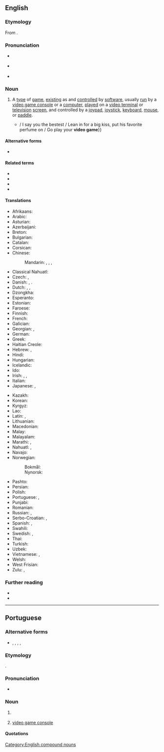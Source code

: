 {{also|videogame|video-game|vídeo-game|vídeo game}}
==English==

===Etymology===
From {{compound|en|video|game|notext=1|type=endocentric}}.

===Pronunciation===
* {{a|RP}} {{IPA|en|/ˈvɪdiːəʊ̯ˌɡeɪm/}}
* {{a|GA}} {{IPA|en|/ˈvɪdioʊ̯ˌɡeɪm/}}
* {{hyphenation|en|vid|eo game}}

===Noun===
{{en-noun}}

# {{lb|en|video games}} A [[type#Noun|type]] of [[game#Noun|game]], [[exist]]ing as and [[control#Verb|controlled]] by [[software]], usually [[run#Verb|run]] by a [[video game console]] or a [[computer]], [[play#Verb|played]] on a [[videoterminal|video terminal]] or [[television]] [[screen#Noun|screen]], and controlled by a [[joypad]], [[joystick]], [[keyboard#Noun|keyboard]], [[mouse#Noun|mouse]], or [[paddle#Noun|paddle]]. {{defdate|from 1973}}
#*{{quote-song|en|author={{w|Lana Del Rey}}; {{w|Justin Parker}}|title=[[w:Video Games (song)|Video Games]]|album={{w|Born to Die}}|date=7 October 2011|artist=Lana Del Rey|passage=Swinging in the backyard / Pull up in your fast car whistling my name / Open up a beer / And you say get over here and play a '''video game''' / {{...}} / I say you the bestest / Lean in for a big kiss, put his favorite perfume on / Go play your '''video game'''}}

====Alternative forms====
* {{alter|en|videogame|video-game}}

====Related terms====
* {{l|en|computer game}}
* {{l|en|electronic game}}
* {{l|en|mobile game}}
* {{l|en|video gaming}}

====Translations====
{{trans-top|type of game existing as and controlled by software}}
* Afrikaans: {{t|af|videospeletjie}}
* Arabic: {{t|ar|لَعْبَةْ فِيدِيُو|f}}
* Asturian: {{t|ast|videoxuegu|m}}
* Azerbaijani: {{t|az|video oyun}}
* Breton: {{t|br|c'hoari video}}
* Bulgarian: {{t|bg|видеоигра́|f}}
* Catalan: {{t+|ca|videojoc|m}}
* Corsican: {{t|co|videoghjocu|m}}
* Chinese:
*: Mandarin: {{t+|cmn|電子遊戲|sc=Hani}}, {{t+|cmn|电子游戏|tr=diànzǐ yóuxì|sc=Hani}}, {{t|cmn|電腦遊戲|sc=Hani}}, {{t|cmn|电脑游戏|tr=diànnǎo yóuxì|sc=Hani}}
* Classical Nahuatl: {{t|nci|chīuhpōhualhuaztli patōlli}}
* Czech: {{t|cs|videohra|f}}, {{t|cs|počítačová hra|f}}
* Danish: {{t+|da|computerspil|n}} {{qualifier|computer}}, {{t|da|konsolspil|n}} {{qualifier|console}}. {{t|da|videospil|n}} {{qualifier|console|rare}}
* Dutch: {{t+|nl|videospel|n}}, {{t+|nl|videospelletje|n}}, {{t+|nl|game|m}}
* Dzongkha: {{t|dz|བརྙན་འཁོར་རྩེདམོ}}
* Esperanto: {{t|eo|videoludo}}
* Estonian: {{t|et|videomäng}}
* Faroese: {{t|fo|telduspøl}}
* Finnish: {{t+|fi|videopeli}}
* French: {{t+|fr|jeu vidéo|m}}
* Galician: {{t|gl|videoxogo|m}}
* Georgian: {{t|ka|ვიდეო თამაში}}, {{t|ka|ვიდეოთამაში}}
* German: {{t+|de|Videospiel|n}}
* Greek: {{t+|el|βιντεοπαιχνίδι|n}}
* Haitian Creole: {{t|ht|jwèt videyo}}
* Hebrew: {{t+|he|מִשְׂחַק מַחְשֵׁב|tr=miskhak makhšev|m}}, {{t|he|מִשְׂחַק וִידֵאוֹ|tr=miskhak vide'o|m}}
* Hindi: {{t|hi|वीडियो गेम|m}}
* Hungarian: {{t+|hu|videojáték}}
* Icelandic: {{t|is|tölvuleikur|m}}
* Ido: {{t|io|videoludo}}
* Irish: {{t|ga|cluiche físeán|m}}, {{t|ga|físchluiche|m}}, {{t|ga|cluiche físe|m}}
* Italian: {{t+|it|videogioco|m}}
* Japanese: {{t|ja|テレビゲーム|tr=terebi gēmu}}, {{t|ja|ビデオゲーム|tr=bideo gēmu}}
{{trans-mid}}
* Kazakh: {{t|kk|бейне ойын}}
* Korean: {{t|ko|비디오 게임}}
* Kyrgyz: {{t|ky|видео оюн}}
* Lao: {{t|lo|ວິ​ດີ​ໂອ​ເກມ}}
* Latin: {{t|la|[[lūdus]] [[ēlectrōnicus]]}}, {{t|la|[[lūdus]] [[vīsuālis]]}}
* Lithuanian: {{t|lt|video žaidimai}}
* Macedonian: {{t|mk|видеои́гра|f}}
* Malay: {{t|ms|permainan video}}
* Malayalam: {{t|ml|വീഡിയോ ഗെയിം}}
* Marathi: {{t|mr|संगणक खेळ|m}}, {{t|mr|व्हिडियो गेम|m}}
* Nahuatl: {{t|nah|videopatolli}}, {{t|nah|tepoztlamahuizoloni patolli}}
* Navajo: {{t|nv|ániʼ ííłdinii}}
* Norwegian:
*: Bokmål: {{t|nb|videospill|n}}
*: Nynorsk: {{t|nn|videospel|n}}
* Pashto: {{t|ps|ویډیو لوبه|m}}
* Persian: {{t|fa|بازیهای رایانه|tr=bâzihâ-ye râyâne|sc=fa-Arab}}
* Polish: {{t|pl|gra wideo|f}}
* Portuguese: {{t+|pt|videojogo|m}}, {{t+|pt|vídeo game|m}}
* Punjabi: {{t|pa|ਵਿਡਿਓ-ਗੇਮ|f}}
* Romanian: {{t+|ro|joc video|n}}
* Russian: {{t+|ru|компью́терная игра́|f}}, {{t+|ru|видеоигра́|f}}
* Serbo-Croatian: {{t|sh|видео игра|f}}, {{t|sh|video igra|f}}
* Spanish: {{t|es|juego de video}}, {{t+|es|videojuego}}
* Swahili: {{t|sw|mchezo wa video}}
* Swedish: {{t+|sv|TV-spel|n}}, {{t|sv|videospel|n}}
* Thai: {{t|th|เกมคอมพิวเตอร์}}
* Turkish: {{t|tr|bilgisayar oyunları}}
* Uzbek: {{t|uz|kompyuter oʻyinlari}}
* Vietnamese: {{t|vi|trò chơi điện tử}}, {{t+|vi|game}}
* Welsh: {{t|cy|gêm fideo|f}}
* West Frisian: {{t|fy|kompjûterspultsje}}
* Zulu: {{t|zu|umdlalo we video}}, {{t|zu|umdlalo wevidiyo}}
{{trans-bottom}}

===Further reading===
* {{pedia}}
* {{R:Online Etymology Dictionary|video}}

[[Category:English compound nouns]]

----

==Portuguese==

===Alternative forms===
* {{l|pt|videogame}}, {{l|pt|vídeo-game}}, {{l|pt|vídeo game}}, {{l|pt|vídeo game}}, {{l|pt|videogueime}} {{qualifier|rare}}

===Etymology===
{{ubor|pt|en|video game}}.

===Pronunciation===
* {{a|BR}} {{IPA|pt|/ˌvi.d͡ʒjoˈɡej.mi/}}

===Noun===
{{pt-noun|m|s}}

# {{lb|pt|Brazil}} {{l|en|video game}} {{gloss|software game}}
#: {{syn|pt|videojogo}}
# {{lb|pt|Brazil}} [[video game console]]
#: {{syn|pt|consola|q1=Portugal|console|q2=Brazil}}

====Quotations====
{{seeCites|pt}}

{{topics|pt|Video games}}